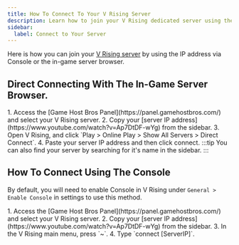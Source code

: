```yaml
---
title: How To Connect To Your V Rising Server
description: Learn how to join your V Rising dedicated server using the IP address.
sidebar:
  label: Connect to Your Server
---
```


Here is how you can join your [V Rising server](https://www.gamehostbros.com/v-rising-server-hosting/) by using the IP address via Console or the in-game server browser.

## Direct Connecting With The In-Game Server Browser.

<Steps>
1. Access the [Game Host Bros Panel](https://panel.gamehostbros.com/) and select your V Rising server.
2. Copy your [server IP address](https://www.youtube.com/watch?v=Ap7DtDF-wYg) from the sidebar. 
3. Open V Rising, and click `Play > Online Play > Show All Servers > Direct Connect`.
4. Paste your server IP address and then click connect.
</Steps>
:::tip
You can also find your server by searching for it's name in the sidebar.
:::

## How To Connect Using The Console

By default, you will need to enable Console in V Rising under `General > Enable Console` in settings to use this method.

<Steps>
1. Access the [Game Host Bros Panel](https://panel.gamehostbros.com/) and select your V Rising server.
2. Copy your [server IP address](https://www.youtube.com/watch?v=Ap7DtDF-wYg) from the sidebar. 
3. In the V Rising main menu, press `~`.
4. Type `connect [ServerIP]`.
</Steps>
